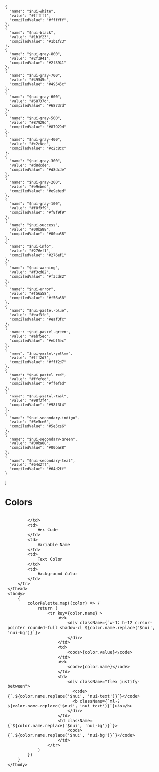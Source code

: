 
    {
      "name": "$nui-white",
      "value": "#ffffff",
      "compiledValue": "#ffffff",
    },
    {
      "name": "$nui-black",
      "value": "#1b1f23",
      "compiledValue": "#1b1f23"
    },
    {
      "name": "$nui-gray-800",
      "value": "#2f3941",
      "compiledValue": "#2f3941"
    },
    {
      "name": "$nui-gray-700",
      "value": "#49545c",
      "compiledValue": "#49545c"
    },
    {
      "name": "$nui-gray-600",
      "value": "#68737d",
      "compiledValue": "#68737d"
    },
    {
      "name": "$nui-gray-500",
      "value": "#87929d",
      "compiledValue": "#87929d"
    },
    {
      "name": "$nui-gray-400",
      "value": "#c2c8cc",
      "compiledValue": "#c2c8cc"
    },
    {
      "name": "$nui-gray-300",
      "value": "#d8dcde",
      "compiledValue": "#d8dcde"
    },
    {
      "name": "$nui-gray-200",
      "value": "#e9ebed",
      "compiledValue": "#e9ebed"
    },
    {
      "name": "$nui-gray-100",
      "value": "#f8f9f9",
      "compiledValue": "#f8f9f9"
    },
    {
      "name": "$nui-success",
      "value": "#00ba88",
      "compiledValue": "#00ba88"
    },
    {
      "name": "$nui-info",
      "value": "#276ef1",
      "compiledValue": "#276ef1"
    },
    {
      "name": "$nui-warning",
      "value": "#f3cd82",
      "compiledValue": "#f3cd82"
    },
    {
      "name": "$nui-error",
      "value": "#f56a58",
      "compiledValue": "#f56a58"
    },
    {
      "name": "$nui-pastel-blue",
      "value": "#eaf3fc",
      "compiledValue": "#eaf3fc"
    },
    {
      "name": "$nui-pastel-green",
      "value": "#ebf5ec",
      "compiledValue": "#ebf5ec"
    },
    {
      "name": "$nui-pastel-yellow",
      "value": "#fff2d7",
      "compiledValue": "#fff2d7"
    },
    {
      "name": "$nui-pastel-red",
      "value": "#ffefed",
      "compiledValue": "#ffefed"
    },
    {
      "name": "$nui-pastel-teal",
      "value": "#98f3f4",
      "compiledValue": "#98f3f4"
    },
    {
      "name": "$nui-secondary-indigo",
      "value": "#5e5ce6",
      "compiledValue": "#5e5ce6"
    },
    {
      "name": "$nui-secondary-green",
      "value": "#00ba88",
      "compiledValue": "#00ba88"
    },
    {
      "name": "$nui-secondary-teal",
      "value": "#64d2ff",
      "compiledValue": "#64d2ff"
    }
  ]



<Meta title="Foundation/Colors" />

<style>{`
  .story-demo-table tr{
      background: transparent !important;
  }
  
`}</style>

# Colors

<table className="story-demo-table">
    <thead>
        <tr>
            <td>
                
            </td>
            <td>
                Hex Code
            </td>
            <td>
                Variable Name
            </td>
            <td>
                Text Color
            </td>
            <td>
                Background Color
            </td>
        </tr>
    </thead>
    <tbody>
        {
            colorPalette.map((color) => {
                return (
                    <tr key={color.name} >
                        <td>
                            <div className={`w-12 h-12 cursor-pointer rounded-full shadow-xl ${color.name.replace('$nui', 'nui-bg')}`}>
                            </div>
                        </td>
                        <td>
                            <code>{color.value}</code>
                        </td>
                        <td>
                            <code>{color.name}</code>
                        </td>
                        <td>
                            <div className="flex justify-between">
                              <code>{`.${color.name.replace('$nui', 'nui-text')}`}</code>
                              <b className={`ml-2 ${color.name.replace('$nui', 'nui-text')}`}>Aa</b>
                            </div>
                        </td>
                        <td className={`${color.name.replace('$nui', 'nui-bg')}`}>
                            <code>{`.${color.name.replace('$nui', 'nui-bg')}`}</code>
                        </td>
                    </tr>
                )
            })
        }
    </tbody>
</table>




